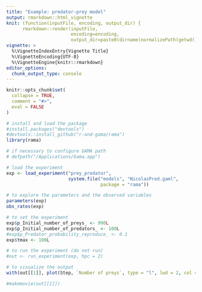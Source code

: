 ```yaml
---
title: "Example: predator-prey model"
output: rmarkdown::html_vignette
knit: (function(inputFile, encoding, output_dir) { 
      rmarkdown::render(inputFile,
                        encoding=encoding, 
                        output_dir=paste0(dirname(normalizePath(getwd())), "/inst/doc"))})
vignette: >
  %\VignetteIndexEntry{Vignette Title}
  %\VignetteEncoding{UTF-8}
  %\VignetteEngine{knitr::rmarkdown}
editor_options: 
  chunk_output_type: console
---
```


```r
knitr::opts_chunk$set(
  collapse = TRUE,
  comment = "#>",
  eval = FALSE
)
```

```r
# install and load the package
#install.packages("devtools")
#devtools::install_github("r-and-gama/rama")
library(rama)

# if necessary to configure GAMA path
# defpath("/Applications/Gama.app")

# load the experiment
exp <- load_experiment("prey_predator",
                       system.file("models", "NicolasPred.gaml",
                                   package = "rama"))

# to explore the parameters and the observed variables
parameters(exp)
obs_rates(exp)

# to set the experiment
exp$p_Initial_number_of_preys_ <- 990L
exp$p_Initial_number_of_predators_ <- 100L
#exp$p_Predator_probability_reproduce_ <- 0.1
exp$tmax <- 100L

# to run the experiment (do not run)
#out <- run_experiment(exp, hpc = 2)

# to visualize the output
with(out[[1]], plot(Step, `Number of preys`, type = "l", lwd = 2, col = "red"))

#makemovie(out[[1]])
```

